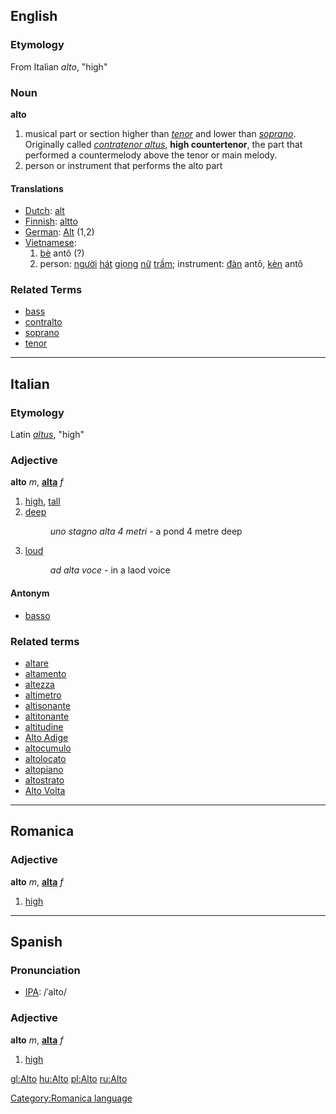 ==English==
===Etymology===
From Italian ''alto'', "high"
===Noun===
'''alto'''

# musical part or section higher than ''[[tenor]]'' and lower than ''[[soprano]]''.  Originally called ''[[contratenor altus]]'', '''high countertenor''', the part that performed a countermelody above the tenor or main melody.
# person or instrument that performs the alto part

====Translations====
*[[Dutch]]: [[alt]]
*[[Finnish]]: [[altto]]
*[[German]]: [[Alt]] (1,2)
*[[Vietnamese]]:
*#[[bè]] antô (?)
*#person: [[người]] [[hát]] [[giọng]] [[nữ]] [[trầm]]; instrument: [[đàn]] antô, [[kèn]] antô

===Related Terms===
*[[bass]]
*[[contralto]]
*[[soprano]]
*[[tenor]]
----

==Italian==
===Etymology===
Latin ''[[altus]]'', "high"
===Adjective===
'''alto''' ''m'', '''[[alta]]''' ''f''

# [[high]], [[tall]]
# [[deep]]
#: ''uno stagno alta 4 metri'' - a pond 4 metre deep
# [[loud]]
#:''ad alta voce'' - in a laod voice

====Antonym====
*[[basso]]

===Related terms===
*[[altare]]
*[[altamento]]
*[[altezza]]
*[[altimetro]]
*[[altisonante]]
*[[altitonante]]
*[[altitudine]]
*[[Alto Adige]]
*[[altocumulo]]
*[[altolocato]]
*[[altopiano]]
*[[altostrato]]
*[[Alto Volta]]

----

==Romanica==
[[Category:Romanica language]]
===Adjective===
'''alto''' ''m'', '''[[alta]]''' ''f''

# [[high]]
----
==Spanish==
===Pronunciation===
*[[International Phonetic Alphabet|IPA]]: /ˈalto/

===Adjective===
'''alto''' ''m'', '''[[alta#Spanish|alta]]''' ''f''

#[[high]]

[[gl:Alto]]
[[hu:Alto]]
[[pl:Alto]]
[[ru:Alto]]